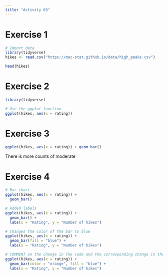```yaml
---
title: "Activity 03"
---
```


# Exercise 1
```r
# Import data
library(tidyverse)
hikes <- read.csv("https://mac-stat.github.io/data/high_peaks.csv")

head(hikes)
```
# Exercise 2
```r
library(tidyverse)

# Use the ggplot function
ggplot(hikes, aes(x = rating))
```
# Exercise 3
```r
ggplot(hikes, aes(x = rating)) + geom_bar()
```
There is more counts of moderate

# Exercise 4
```r
# Bar chart
ggplot(hikes, aes(x = rating)) +
  geom_bar()
```
```r
# Added labels
ggplot(hikes, aes(x = rating)) +
  geom_bar() +
  labs(x = "Rating", y = "Number of hikes")
```
```r
# Changes the color of the bar to blue
ggplot(hikes, aes(x = rating)) +
  geom_bar(fill = "blue") +
  labs(x = "Rating", y = "Number of hikes")
```

```r
# COMMENT on the change in the code and the corresponding change in the plot
ggplot(hikes, aes(x = rating)) +
  geom_bar(color = "orange", fill = "blue") +
  labs(x = "Rating", y = "Number of hikes")
```

